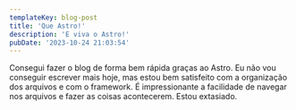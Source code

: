 ```yaml
---
templateKey: blog-post
title: 'Que Astro!'
description: 'E viva o Astro!'
pubDate: '2023-10-24 21:03:54'
---
```


Consegui fazer o blog de forma bem rápida graças ao Astro. Eu não vou conseguir escrever mais hoje, mas estou bem satisfeito com a organização dos arquivos e com o framework. É impressionante a facilidade de navegar nos arquivos e fazer as coisas acontecerem. Estou extasiado.
